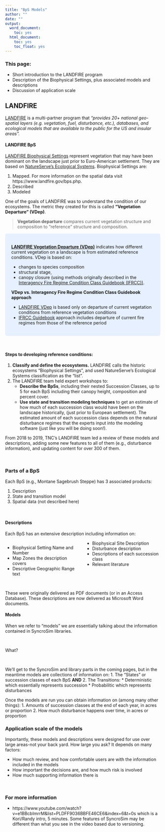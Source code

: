 ```yaml
---
title: "BpS Models"
author: ""
date: ""
output:
  word_document:
    toc: yes
  html_document:
    toc: yes
    toc_float: yes
---
```

### This page:
+ Short introduction to the LANDFIRE program
+ Description of the Biophysical Settings, plus associated models and descriptions
+ Discussion of application scale

## LANDFIRE
[LANDFIRE](www.landfire.gov) is a multi-partner program that *"provides 20+ national geo-spatial layers (e.g. vegetation, fuel, disturbance, etc.), databases, and ecological models that are available to the public for the US and insular areas".*  

#### LANDFIRE BpS

[LANDFIRE Biophysical Settings ](https://www.landfire.gov/bps.php) represent vegetation that may have been dominant on the landscape just prior to Euro-American settlement.  They are based on [NatureServe's Ecological Systems](https://www.natureserve.org/conservation-tools/terrestrial-ecological-systems-united-states).  Biophysical Settings are:

1. Mapped.  For more information on the spatial data visit https://www.landfire.gov/bps.php.
2. Described
3. Modeled



One of the goals of LANDFIRE was to understand the condition of our ecosystems. The metric they created for this is called **"Vegetation Departure" (VDep)**. 

>**Vegetation departure** compares current vegetation structure and composition to "reference" structure and composition. 

<style>
div.blue { background-color:#e6f0ff; border-radius: 5px; padding: 20px;}
</style>
<div class = "blue">

[**LANDFIRE Vegetation Departure (VDep)**](https://www.landfire.gov/vdep.php) indicates how different current vegetation on a landscape is from estimated reference conditions. VDep is based on:

* changes to species composition
* structural stage, 
* canopy closure (using methods originally described in the [Interagency Fire Regime Condition Class Guidebook (IFRCC))](https://www.landfire.gov/frcc/documents/FRCC_Guidebook_2010_final.pdf). 

**VDep vs. Interagency Fire Regime Condition Class Guidebook approach**

* [LANDFIRE VDep](https://www.landfire.gov/vdep.php) is based only on departure of current vegetation conditions from reference vegetation conditions
* [IFRCC Guidebook](https://www.landfire.gov/frcc/documents/FRCC_Guidebook_2010_final.pdf) approach includes departure of current fire regimes from those of the reference period
</div>
<br>

#### Steps to developing reference conditions:

1. **Classify and define the ecosystems.** LANDFIRE calls the historic ecosystems "Biophysical Settings", and used NatureServe's Ecological Systems classification as the "list".
2. The LANDFIRE team held expert workshops to:
    * **Describe the BpSs**, including their nested Succession Classes, up to 5 for each BpS including their canopy height, composition and percent cover. 
    * **Use state and transition modeling techniques** to get an estimate of how much of each succession class would have been on the landscape historically, (just prior to European settlement). The estimated amount of each succession class depends on the natural disturbance regimes that the experts input into the modeling software (just like you will be doing soon!).
    
From 2018 to 2019, TNC's LANDFIRE team led a review of these models and descriptions, adding some new features to all of them (e.g., disturbance information), and updating content for over 300 of them.  


<br>

###  Parts of a BpS

Each BpS (e.g., Montane Sagebrush Steppe) has 3 associated products:

1. Description 
2. State and transition model
3. Spatial data (not described here)

 <br>

#### Descriptions
Each BpS has an extensive description including information on:

<style>
  .col2 {
    columns: 2 200px;         /* number of columns and width in pixels*/
    -webkit-columns: 2 200px; /* chrome, safari */
    -moz-columns: 2 200px;    /* firefox */
  }

</style>


<div class="col2">
* Biophysical Setting Name and Number
* Map Zones the description covers
* Descriptive Geographic Range text
* Biophysical Site Description
* Disturbance description
* Descriptions of each succession class
* Relevant literature

</div>
 <br>

These were originally delivered as PDF documents (or in an Access Database).  These descriptions are now delivered as Microsoft Word documents.  

#### Models

When we refer to "models" we are essentially talking about the information contained in SyncroSim libraries. 

<br> 

What? 

<br>

We'll get to the SyncroSim and library parts in the coming pages, but in the meantime models are collections of information on:
1.  The "States" or succession classes of each BpS **AND**
2.  The Transitions:
    * Deterministic which essentially represents succession
    * Probabilitic which represents disturbances
    
Once the models are run you can obtain information on (among many other things):
1. Amounts of succession classes at the end of each year, in acres or proportion
2. How much disturbance happens over time, in acres or proportion


### Application scale of the models

Importantly, these models and descriptions were designed for use over large areas-not your back yard.  How large you ask?  It depends on many factors:

* How much review, and how comfortable users are with the information included in the models
* How important the decisions are, and how much risk is involved
* How much supporting information there is

<br>

### For more information
*  https://www.youtube.com/watch?v=e1BBcbImrrM&list=PLDFF9036BBFE46CE6&index=6&t=0s which is a Kori/Randy intro, 5 minutes.  Some features of SyncroSim may be different than what you see in the video based due to versioning.

